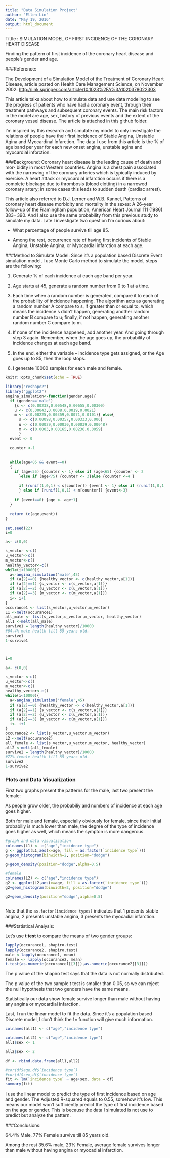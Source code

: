 ```yaml
---
title: "Data Simulation Project"
author: "Ellen Lin"
date: "May 19, 2016"
output: html_document
---
```

Tittle : SIMULATION MODEL OF FIRST INCIDENCE OF THE CORONARY HEART DISEASE

Finding the pattern of first incidence of the coronary heart disease and people's gender and age.

###Reference:

The Development of a Simulation Model of the Treatment of Coronary Heart Disease, article posted on Health Care Management Science, on November 2002:
<http://link.springer.com/article/10.1023%2FA%3A1020378022303>

This article talks about how to simulate data and use data modeling to see the progress of patients who have had a coronary event, through their treatment pathways and subsequent coronary events. The main risk factors in the model are age, sex, history of previous events and the extent of the coronary vessel disease. The article is attached in this github folder.

I'm inspired by this research and simulate my model to only investigate the relations of people have their first incidence of Stable Angina, Unstable Agina and Myocardinal Infarction. The data I use from this article is the % of age band per year for each new onset angina, unstable agina and myocardial inforction.

###Background:
Coronary heart disease is the leading cause of death and mor- bidity in most Western countries. Angina is a chest pain associated with the narrowing of the coronary arteries which is typically induced by exercise. A heart attack or myocardial infarction occurs if there is a complete blockage due to thrombosis (blood clotting) in a narrowed coronary artery; in some cases this leads to sudden death (cardiac arrest). 

This article also referred to D.J. Lerner and W.B. Kannel, Patterns of coronary heart disease morbidity and mortality in the sexes: A 26-year follow-up of the Framingham population, American Heart Journal 111 (1986) 383– 390. And I also use the same probability from this previous study to simulate my data. Late I investigate two question I'm curious about: 

* What percentage of people survive till age 85. 

* Among the rest, occurrence rate of having first incidents of Stable Angina, Unstable Angina, or Myocardial infarction at each age.

###Method to Simulate Model:
Since it's a population based Discrete Event simulation model, I use Monte Carlo method to simulate the model, steps are the following:

1.	Generate % of each incidence at each age band per year.

2.	Age starts at 45, generate a random number from 0 to 1 at a time.

3.	Each time when a random number is generated, compare it to each of the probability of incidence happening. The algorithm acts as generating a random number A compare to s, if greater than or equal to, which means the incidence s didn't happen, generating another random number B compare to u; finally, if not happen, generating another random number C compare to m. 

4.	If none of the incidence happened, add another year. And going through step 3 again. Remember, when the age goes up, the probability of incidence changes at each age band.

5.	In the end, either the variable – incidence type gets assigned, or the Age goes up to 85, then the loop stops.

6. I generate 10000 samples for each male and female.

```r
knitr::opts_chunk$set(echo = TRUE)
```

```r
library("reshape2")
library("ggplot2")
angina_simulation<-function(gender,age){
  if (gender=='male') 
    {s <- c(0.00238,0.00548,0.00655,0.00300)
    u <- c(0.00043,0.0008,0.0019,0.0021)
    m <- c(0.00225,0.00359,0.0071,0.0101)} else{
      s <- c(0.00098,0.00357,0.00333,0.006)
      u <- c(0.00029,0.00030,0.00039,0.00048)
      m <- c(0.0003,0.00165,0.00236,0.0059)
      }
  event <- 0
  
  counter <-1
  
  
  while(age<85 && event==0)
  {
    if (age<55) {counter <- 1} else if (age<65) {counter <- 2
      }else if (age<75) {counter <- 3}else {counter <-4 }
  
      if (runif(1,0,1) < s[counter]) {event <- 1} else if (runif(1,0,1) < u[counter]) {event<-2
      } else if (runif(1,0,1) < m[counter]) {event<-3}
    
    if (event==0) {age <- age+1}
  }
  
  return (c(age,event))
}

set.seed(22)
i=0

a<- c(0,0)

s_vector <-c()
u_vector<-c()
m_vector<-c()
healthy_vector<-c()
while(i<10000){
  a<-angina_simulation('male',45)
  if (a[2]==0) {healthy_vector <- c(healthy_vector,a[1])}
  if (a[2]==1) {s_vector <- c(s_vector,a[1])}
  if (a[2]==2) {u_vector <- c(u_vector,a[1])}
  if (a[2]==3) {m_vector <- c(m_vector,a[1])}
  i<- i+1
}
occurance1 <- list(s_vector,u_vector,m_vector)
L1 <-melt(occurance1)
all_male <- list(s_vector,u_vector,m_vector, healthy_vector)
all1 <-melt(all_male)
survive1 = length(healthy_vector)/10000
#64.4% male health till 85 years old.
survive1
1-survive1



i=0

a<- c(0,0)

s_vector <-c()
u_vector<-c()
m_vector<-c()
healthy_vector<-c()
while(i<10000){
  a<-angina_simulation('female',45)
  if (a[2]==0) {healthy_vector <- c(healthy_vector,a[1])}
  if (a[2]==1) {s_vector <- c(s_vector,a[1])}
  if (a[2]==2) {u_vector <- c(u_vector,a[1])}
  if (a[2]==3) {m_vector <- c(m_vector,a[1])}
  i<- i+1
}
occurance2 <- list(s_vector,u_vector,m_vector)
L2 <-melt(occurance2)
all_female <- list(s_vector,u_vector,m_vector, healthy_vector)
all2 <-melt(all_female)
survive2 = length(healthy_vector)/10000
#77% female health till 85 years old.
survive2
1-survive2

```


### Plots and Data Visualization

First two graphs present the patterns for the male, last two present the female:

As people grow older, the probabiliy and numbers of incidence at each age goes higher.

Both for male and female, especially obviously for female, since their initial probabiliy is much lower than male, the degree of the type of incidence goes higher as well, which means the sympton is more dangerous.

```r

#graph and data visualization 
colnames(L1) <- c("age","incidence type")
g <- ggplot(L1,aes(x=age, fill = as.factor(`incidence type`)))
g+geom_histogram(binwidth=2, position="dodge")

g+geom_density(position="dodge",alpha=0.5)

#female
colnames(L2) <- c("age","incidence type")
g2 <- ggplot(L2,aes(x=age, fill = as.factor(`incidence type`)))
g2+geom_histogram(binwidth=2, position="dodge")

g2+geom_density(position="dodge",alpha=0.5)



```

Note that the `as.factor(incidence types)` indicates that 1 presents stable angina, 2 presents unstable angina, 3 presents the myocadial infarction.


###Statistical Analysis: 

Let's use **t test** to compare the means of two gender groups:

```r
lapply(occurance1, shapiro.test)
lapply(occurance2, shapiro.test)
male <-lapply(occurance1, mean)
female <- lapply(occurance2, mean)
t.test(as.numeric(occurance1[[3]]),as.numeric(occurance2[[3]]))

```
The p value of the shapiro test says that the data is not normally distributed.

The p value of the two sample t test is smaller than 0.05, so we can reject the null hypothesis that two genders have the same means. 

Statistically our data show female survive longer than male without having any angina or myocardial infarction. 

Last, I run the linear model to fit the data. Since it's a population based Discrete model, I don't think the `lm` function will give much information.
```r
colnames(all1) <- c("age","incidence type")

colnames(all2) <- c("age","incidence type")
all1$sex <- 1

all2$sex <- 2

df <- rbind.data.frame(all1,all2)

#cor(df$age,df$`incidence type`)
#cor(df$sex,df$`incidence type`)
fit <- lm(`incidence type` ~ age+sex, data = df)
summary(fit)

```
I use the linear model to predict the type of first incidence based on age and gender. The Adjusted R-squared equals to 0.55, somehow it's low. This means our model won't sufficiently predict the type of first incidence based on the age or gender. This is because the data I simulated is not use to predict but analyze the pattern.  

###Conclusions:

64.4% Male, 77% Female survive till 85 years old.

Among the rest 35.6% male, 23% Female, average female survives longer than male without having angina or myocadial infarction.

